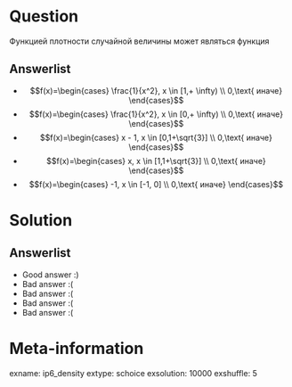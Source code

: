 Question
========

Функцией плотности случайной величины может являться функция

Answerlist
----------
*  $$f(x)=\begin{cases}
          \frac{1}{x^2}, x \in [1,+ \infty) \\
            0,\text{ иначе}
         \end{cases}$$
*  $$f(x)=\begin{cases}
            \frac{1}{x^2}, x \in [0,+ \infty) \\
            0,\text{ иначе}
        \end{cases}$$
*  $$f(x)=\begin{cases}
     				x - 1, x \in [0,1+\sqrt{3}] \\
     				0,\text{ иначе}
 				\end{cases}$$
*  $$f(x)=\begin{cases}
     				x, x \in [1,1+\sqrt{3}] \\
     				0,\text{ иначе}
 				\end{cases}$$
*  $$f(x)=\begin{cases}
     				-1, x \in [-1, 0] \\
     				0,\text{ иначе}
 				\end{cases}$$
    

Solution
========

Answerlist
----------
*  Good answer :)
*  Bad answer :(
*  Bad answer :(
*  Bad answer :(
*  Bad answer :(

Meta-information
================
exname: ip6_density
extype: schoice
exsolution: 10000
exshuffle: 5
